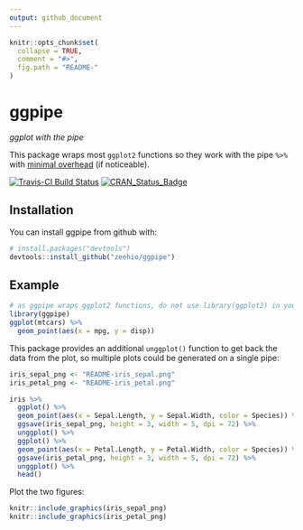```yaml
---
output: github_document
---
```


<!-- README.md is generated from README.Rmd. Please edit that file -->

```r
knitr::opts_chunk$set(
  collapse = TRUE,
  comment = "#>",
  fig.path = "README-"
)
```

# ggpipe

*ggplot with the pipe*

This package wraps most `ggplot2` functions so they work with the pipe `%>%`
with [minimal overhead](http://rpubs.com/zeehio/ggpipe-overhead) (if noticeable).


[![Travis-CI Build Status](https://travis-ci.org/zeehio/ggpipe.svg?branch=master)](https://travis-ci.org/zeehio/ggpipe)
[![CRAN_Status_Badge](http://www.r-pkg.org/badges/version/ggpipe)](https://cran.r-project.org/package=ggpipe)


## Installation

You can install ggpipe from github with:

```r
# install.packages("devtools")
devtools::install_github("zeehio/ggpipe")
```

## Example

```r
# as ggpipe wraps ggplot2 functions, do not use library(ggplot2) in your scripts
library(ggpipe)
ggplot(mtcars) %>% 
  geom_point(aes(x = mpg, y = disp)) 
```

This package provides an additional `unggplot()` function to get back the data
from the plot, so multiple plots could be generated on a single pipe:

```r

iris_sepal_png <- "README-iris_sepal.png"
iris_petal_png <- "README-iris_petal.png"

iris %>%
  ggplot() %>%
  geom_point(aes(x = Sepal.Length, y = Sepal.Width, color = Species)) %>%
  ggsave(iris_sepal_png, height = 3, width = 5, dpi = 72) %>%
  unggplot() %>%
  ggplot() %>%
  geom_point(aes(x = Petal.Length, y = Petal.Width, color = Species)) %>%
  ggsave(iris_petal_png, height = 3, width = 5, dpi = 72) %>%
  unggplot() %>%
  head()
```

Plot the two figures:

```r
knitr::include_graphics(iris_sepal_png)
knitr::include_graphics(iris_petal_png)
```
